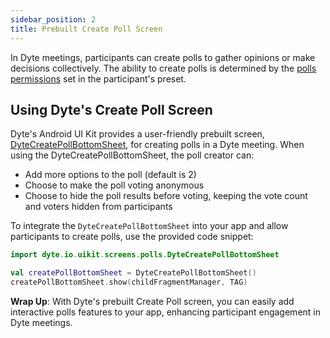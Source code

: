```yaml
---
sidebar_position: 2
title: Prebuilt Create Poll Screen
---
```


In Dyte meetings, participants can create polls to gather opinions or make decisions collectively. 
The ability to create polls is determined by the [polls permissions](/guides/livestream/advanced/configuring-permissions#polls) 
set in the participant's preset.

## Using Dyte's Create Poll Screen

Dyte's Android UI Kit provides a user-friendly prebuilt screen, [DyteCreatePollBottomSheet](/android/components/dyte-poll-form), 
for creating polls in a Dyte meeting. When using the DyteCreatePollBottomSheet, the poll creator can:

- Add more options to the poll (default is 2)
- Choose to make the poll voting anonymous
- Choose to hide the poll results before voting, keeping the vote count and voters hidden from participants

To integrate the `DyteCreatePollBottomSheet` into your app and allow participants to create polls, 
use the provided code snippet:

```kotlin
import dyte.io.uikit.screens.polls.DyteCreatePollBottomSheet

val createPollBottomSheet = DyteCreatePollBottomSheet()
createPollBottomSheet.show(childFragmentManager, TAG)
```

**Wrap Up**: With Dyte's prebuilt Create Poll screen, you can easily add interactive polls features
to your app, enhancing participant engagement in Dyte meetings.





